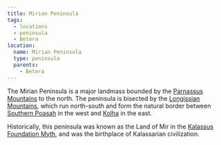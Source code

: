 ```yaml
---
title: Mirian Peninsula
tags:
  - locations
  - peninsula
  - Betera
location:
  name: Mirian Peninsula
  type: peninsula
  parents:
    - Betera
---
```


The Mirian Peninsula is a major landmass bounded by the
[Parnassus Mountains](/world/locations/parnassus-mountains) to the north. The peninsula is
bisected by the [Longissian Mountains](/world/locations/longissian-mountains), which run
north-south and form the natural border between
[Southern Poasah](/world/locations/southern-poasah) in the west and [Kolha](/world/locations/kolha) in
the east.

Historically, this peninsula was known as the Land of Mir in the
[Kalassus Foundation Myth](/world-novelty/kalassus-foundation-myth/), and
was the birthplace of Kalassarian civilization.
